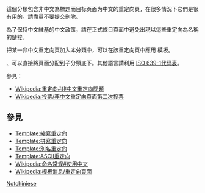 {{catnav|頁面分類|…|维基百科维护|重定向}}
{{Redirect category|from=|to=|template={{PAGENAME}}}}
這個分類包含非中文為標題而目标页面为中文的重定向頁，在很多情況下它們是很有用的。請盡量不要提交刪除。

為了保持中文維基的中文政策，請在正式條目頁面中避免出現以這些重定向為名稱的鏈接。

把某一非中文重定向頁加入本分類中，可以在該重定向頁中應用 '''{{tl|非中文重定向}}''' 模板。

{{tlx|英文重定向}}、{{tlx|日文重定向}}可以直接將頁面分配到子分類底下。其他語言請利用 {{tlx|非中文重定向|ISO 639語言代碼}}[[ISO_639-1代码表|ISO 639-1代码表]]。

參見：
*[[Wikipedia:重定向#非中文重定向問題|Wikipedia:重定向#非中文重定向問題]]
*[[Wikipedia:投票/非中文重定向頁面第二次投票|Wikipedia:投票/非中文重定向頁面第二次投票]]

==參見==
*[[Template:縮寫重定向|Template:縮寫重定向]]
*[[Template:拼寫重定向|Template:拼寫重定向]]
*[[Template:別名重定向|Template:別名重定向]]
*[[Template:ASCII重定向|Template:ASCII重定向]]
*[[Wikipedia:命名常规#使用中文|Wikipedia:命名常规#使用中文]]
*[[Wikipedia:模板消息/重定向頁面|Wikipedia:模板消息/重定向頁面]]

{{CategoryTOC}}

[[Category:重定向|Notchiniese]]